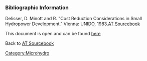 ===Bibliographic Information===
Delisser, D. Minott and R. "Cost Reduction Considerations in Small Hydropower Development." Vienna: UNIDO, 1983.[[AT Sourcebook]]

This document is open and can be found [http://www.fastonline.org/CD3WD_40/JF/JF_VE/SMALL/22-529.pdf here]

Back to [[AT Sourcebook]]

[[Category:Microhydro]]